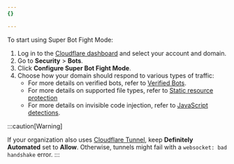 ```yaml
---
{}

---
```


To start using Super Bot Fight Mode:

1. Log in to the [Cloudflare dashboard](https://dash.cloudflare.com/login) and select your account and domain.
2. Go to **Security** > **Bots**.
3. Click **Configure Super Bot Fight Mode**.
4. Choose how your domain should respond to various types of traffic:
   * For more details on verified bots, refer to [Verified Bots](/bots/concepts/bot/#verified-bots).
   * For more details on supported file types, refer to [Static resource protection](/bots/reference/static-resources/)
   * For more details on invisible code injection, refer to [JavaScript detections](/bots/reference/javascript-detections/).

:::caution[Warning]

If your organization also uses [Cloudflare Tunnel](/cloudflare-one/connections/connect-networks/), keep **Definitely Automated** set to **Allow**. Otherwise, tunnels might fail with a `websocket: bad handshake` error. 
:::

